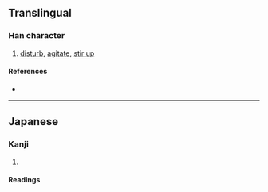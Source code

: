{{also|攪}}
{{character info}}
==Translingual==
{{Han simplified forms|攪|撹|搅|ex=y}}

===Han character===
{{Han char|rn=64|rad=手|as=12|sn=15|four=|canj=QFBU,XQFBU|ids=⿰扌覚}}

# [[disturb]], [[agitate]], [[stir up]]

====References====
* {{Han ref|kx=0457.161|hdz=31963.021|uh=64B9|ud=25785}}

----

==Japanese==
{{ja-kanji forms|撹|攪}}

===Kanji===
{{ja-kanji|grade=|rs=手12|kyu=攪}}

# {{rfdef|ja|sort=手12}}

====Readings====
{{ja-readings
|goon=きょう
|kanon=こう
|kanyoon=かく
|kun=みだ-す
}}